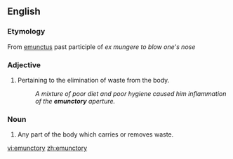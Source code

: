==English==

===Etymology===
From {{L.}} [[emunctus]] past participle of ''ex mungere'' ''to blow one's nose''

===Adjective===
{{en-adj}}

# Pertaining to the elimination of waste from the body.
#: ''A mixture of poor diet and poor hygiene caused him inflammation of the '''emunctory''' aperture.''

===Noun===
{{en-noun|emunctories}}

# Any part of the body which carries or removes waste.

[[vi:emunctory]]
[[zh:emunctory]]